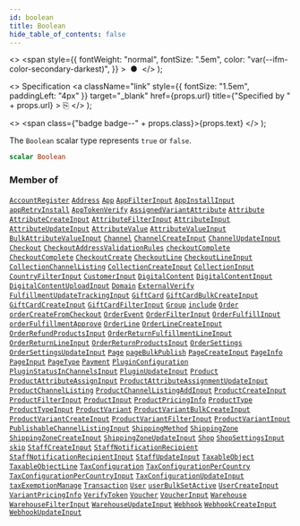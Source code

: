 ```yaml
---
id: boolean
title: Boolean
hide_table_of_contents: false
---
```


  <>
    <span
      style={{
        fontWeight: "normal",
        fontSize: ".5em",
        color: "var(--ifm-color-secondary-darkest)",
      }}
    >
      &nbsp;●&nbsp;
    </span>
  </>
);

  <>
    Specification
    <a
      className="link"
      style={{ fontSize: "1.5em", paddingLeft: "4px" }}
      target="\_blank"
      href={props.url}
      title={"Specified by " + props.url}
    >
      ⎘
    </a>
  </>
);

  <>
    <span class={"badge badge--" + props.class}>{props.text}</span>
  </>
);

The `Boolean` scalar type represents `true` or `false`.

```graphql
scalar Boolean
```

### Member of

[`AccountRegister`](../../../developer/api-reference/objects/account-register) <Badge class="secondary" text="object"/><Bullet />[`Address`](../../../developer/api-reference/objects/address) <Badge class="secondary" text="object"/><Bullet />[`App`](../../../developer/api-reference/objects/app) <Badge class="secondary" text="object"/><Bullet />[`AppFilterInput`](../../../developer/api-reference/inputs/app-filter-input) <Badge class="secondary" text="input"/><Bullet />[`AppInstallInput`](../../../developer/api-reference/inputs/app-install-input) <Badge class="secondary" text="input"/><Bullet />[`appRetryInstall`](../../../developer/api-reference/mutations/app-retry-install) <Badge class="secondary" text="mutation"/><Bullet />[`AppTokenVerify`](../../../developer/api-reference/objects/app-token-verify) <Badge class="secondary" text="object"/><Bullet />[`AssignedVariantAttribute`](../../../developer/api-reference/objects/assigned-variant-attribute) <Badge class="secondary" text="object"/><Bullet />[`Attribute`](../../../developer/api-reference/objects/attribute) <Badge class="secondary" text="object"/><Bullet />[`AttributeCreateInput`](../../../developer/api-reference/inputs/attribute-create-input) <Badge class="secondary" text="input"/><Bullet />[`AttributeFilterInput`](../../../developer/api-reference/inputs/attribute-filter-input) <Badge class="secondary" text="input"/><Bullet />[`AttributeInput`](../../../developer/api-reference/inputs/attribute-input) <Badge class="secondary" text="input"/><Bullet />[`AttributeUpdateInput`](../../../developer/api-reference/inputs/attribute-update-input) <Badge class="secondary" text="input"/><Bullet />[`AttributeValue`](../../../developer/api-reference/objects/attribute-value) <Badge class="secondary" text="object"/><Bullet />[`AttributeValueInput`](../../../developer/api-reference/inputs/attribute-value-input) <Badge class="secondary" text="input"/><Bullet />[`BulkAttributeValueInput`](../../../developer/api-reference/inputs/bulk-attribute-value-input) <Badge class="secondary" text="input"/><Bullet />[`Channel`](../../../developer/api-reference/objects/channel) <Badge class="secondary" text="object"/><Bullet />[`ChannelCreateInput`](../../../developer/api-reference/inputs/channel-create-input) <Badge class="secondary" text="input"/><Bullet />[`ChannelUpdateInput`](../../../developer/api-reference/inputs/channel-update-input) <Badge class="secondary" text="input"/><Bullet />[`Checkout`](../../../developer/api-reference/objects/checkout) <Badge class="secondary" text="object"/><Bullet />[`CheckoutAddressValidationRules`](../../../developer/api-reference/inputs/checkout-address-validation-rules) <Badge class="secondary" text="input"/><Bullet />[`checkoutComplete`](../../../developer/api-reference/mutations/checkout-complete) <Badge class="secondary" text="mutation"/><Bullet />[`CheckoutComplete`](../../../developer/api-reference/objects/checkout-complete) <Badge class="secondary" text="object"/><Bullet />[`CheckoutCreate`](../../../developer/api-reference/objects/checkout-create) <Badge class="secondary" text="object"/><Bullet />[`CheckoutLine`](../../../developer/api-reference/objects/checkout-line) <Badge class="secondary" text="object"/><Bullet />[`CheckoutLineInput`](../../../developer/api-reference/inputs/checkout-line-input) <Badge class="secondary" text="input"/><Bullet />[`CollectionChannelListing`](../../../developer/api-reference/objects/collection-channel-listing) <Badge class="secondary" text="object"/><Bullet />[`CollectionCreateInput`](../../../developer/api-reference/inputs/collection-create-input) <Badge class="secondary" text="input"/><Bullet />[`CollectionInput`](../../../developer/api-reference/inputs/collection-input) <Badge class="secondary" text="input"/><Bullet />[`CountryFilterInput`](../../../developer/api-reference/inputs/country-filter-input) <Badge class="secondary" text="input"/><Bullet />[`CustomerInput`](../../../developer/api-reference/inputs/customer-input) <Badge class="secondary" text="input"/><Bullet />[`DigitalContent`](../../../developer/api-reference/objects/digital-content) <Badge class="secondary" text="object"/><Bullet />[`DigitalContentInput`](../../../developer/api-reference/inputs/digital-content-input) <Badge class="secondary" text="input"/><Bullet />[`DigitalContentUploadInput`](../../../developer/api-reference/inputs/digital-content-upload-input) <Badge class="secondary" text="input"/><Bullet />[`Domain`](../../../developer/api-reference/objects/domain) <Badge class="secondary" text="object"/><Bullet />[`ExternalVerify`](../../../developer/api-reference/objects/external-verify) <Badge class="secondary" text="object"/><Bullet />[`FulfillmentUpdateTrackingInput`](../../../developer/api-reference/inputs/fulfillment-update-tracking-input) <Badge class="secondary" text="input"/><Bullet />[`GiftCard`](../../../developer/api-reference/objects/gift-card) <Badge class="secondary" text="object"/><Bullet />[`GiftCardBulkCreateInput`](../../../developer/api-reference/inputs/gift-card-bulk-create-input) <Badge class="secondary" text="input"/><Bullet />[`GiftCardCreateInput`](../../../developer/api-reference/inputs/gift-card-create-input) <Badge class="secondary" text="input"/><Bullet />[`GiftCardFilterInput`](../../../developer/api-reference/inputs/gift-card-filter-input) <Badge class="secondary" text="input"/><Bullet />[`Group`](../../../developer/api-reference/objects/group) <Badge class="secondary" text="object"/><Bullet />[`include`](../../../developer/api-reference/directives/include) <Badge class="secondary" text="directive"/><Bullet />[`Order`](../../../developer/api-reference/objects/order) <Badge class="secondary" text="object"/><Bullet />[`orderCreateFromCheckout`](../../../developer/api-reference/mutations/order-create-from-checkout) <Badge class="secondary" text="mutation"/><Bullet />[`OrderEvent`](../../../developer/api-reference/objects/order-event) <Badge class="secondary" text="object"/><Bullet />[`OrderFilterInput`](../../../developer/api-reference/inputs/order-filter-input) <Badge class="secondary" text="input"/><Bullet />[`OrderFulfillInput`](../../../developer/api-reference/inputs/order-fulfill-input) <Badge class="secondary" text="input"/><Bullet />[`orderFulfillmentApprove`](../../../developer/api-reference/mutations/order-fulfillment-approve) <Badge class="secondary" text="mutation"/><Bullet />[`OrderLine`](../../../developer/api-reference/objects/order-line) <Badge class="secondary" text="object"/><Bullet />[`OrderLineCreateInput`](../../../developer/api-reference/inputs/order-line-create-input) <Badge class="secondary" text="input"/><Bullet />[`OrderRefundProductsInput`](../../../developer/api-reference/inputs/order-refund-products-input) <Badge class="secondary" text="input"/><Bullet />[`OrderReturnFulfillmentLineInput`](../../../developer/api-reference/inputs/order-return-fulfillment-line-input) <Badge class="secondary" text="input"/><Bullet />[`OrderReturnLineInput`](../../../developer/api-reference/inputs/order-return-line-input) <Badge class="secondary" text="input"/><Bullet />[`OrderReturnProductsInput`](../../../developer/api-reference/inputs/order-return-products-input) <Badge class="secondary" text="input"/><Bullet />[`OrderSettings`](../../../developer/api-reference/objects/order-settings) <Badge class="secondary" text="object"/><Bullet />[`OrderSettingsUpdateInput`](../../../developer/api-reference/inputs/order-settings-update-input) <Badge class="secondary" text="input"/><Bullet />[`Page`](../../../developer/api-reference/objects/page) <Badge class="secondary" text="object"/><Bullet />[`pageBulkPublish`](../../../developer/api-reference/mutations/page-bulk-publish) <Badge class="secondary" text="mutation"/><Bullet />[`PageCreateInput`](../../../developer/api-reference/inputs/page-create-input) <Badge class="secondary" text="input"/><Bullet />[`PageInfo`](../../../developer/api-reference/objects/page-info) <Badge class="secondary" text="object"/><Bullet />[`PageInput`](../../../developer/api-reference/inputs/page-input) <Badge class="secondary" text="input"/><Bullet />[`PageType`](../../../developer/api-reference/objects/page-type) <Badge class="secondary" text="object"/><Bullet />[`Payment`](../../../developer/api-reference/objects/payment) <Badge class="secondary" text="object"/><Bullet />[`PluginConfiguration`](../../../developer/api-reference/objects/plugin-configuration) <Badge class="secondary" text="object"/><Bullet />[`PluginStatusInChannelsInput`](../../../developer/api-reference/inputs/plugin-status-in-channels-input) <Badge class="secondary" text="input"/><Bullet />[`PluginUpdateInput`](../../../developer/api-reference/inputs/plugin-update-input) <Badge class="secondary" text="input"/><Bullet />[`Product`](../../../developer/api-reference/objects/product) <Badge class="secondary" text="object"/><Bullet />[`ProductAttributeAssignInput`](../../../developer/api-reference/inputs/product-attribute-assign-input) <Badge class="secondary" text="input"/><Bullet />[`ProductAttributeAssignmentUpdateInput`](../../../developer/api-reference/inputs/product-attribute-assignment-update-input) <Badge class="secondary" text="input"/><Bullet />[`ProductChannelListing`](../../../developer/api-reference/objects/product-channel-listing) <Badge class="secondary" text="object"/><Bullet />[`ProductChannelListingAddInput`](../../../developer/api-reference/inputs/product-channel-listing-add-input) <Badge class="secondary" text="input"/><Bullet />[`ProductCreateInput`](../../../developer/api-reference/inputs/product-create-input) <Badge class="secondary" text="input"/><Bullet />[`ProductFilterInput`](../../../developer/api-reference/inputs/product-filter-input) <Badge class="secondary" text="input"/><Bullet />[`ProductInput`](../../../developer/api-reference/inputs/product-input) <Badge class="secondary" text="input"/><Bullet />[`ProductPricingInfo`](../../../developer/api-reference/objects/product-pricing-info) <Badge class="secondary" text="object"/><Bullet />[`ProductType`](../../../developer/api-reference/objects/product-type) <Badge class="secondary" text="object"/><Bullet />[`ProductTypeInput`](../../../developer/api-reference/inputs/product-type-input) <Badge class="secondary" text="input"/><Bullet />[`ProductVariant`](../../../developer/api-reference/objects/product-variant) <Badge class="secondary" text="object"/><Bullet />[`ProductVariantBulkCreateInput`](../../../developer/api-reference/inputs/product-variant-bulk-create-input) <Badge class="secondary" text="input"/><Bullet />[`ProductVariantCreateInput`](../../../developer/api-reference/inputs/product-variant-create-input) <Badge class="secondary" text="input"/><Bullet />[`ProductVariantFilterInput`](../../../developer/api-reference/inputs/product-variant-filter-input) <Badge class="secondary" text="input"/><Bullet />[`ProductVariantInput`](../../../developer/api-reference/inputs/product-variant-input) <Badge class="secondary" text="input"/><Bullet />[`PublishableChannelListingInput`](../../../developer/api-reference/inputs/publishable-channel-listing-input) <Badge class="secondary" text="input"/><Bullet />[`ShippingMethod`](../../../developer/api-reference/objects/shipping-method) <Badge class="secondary" text="object"/><Bullet />[`ShippingZone`](../../../developer/api-reference/objects/shipping-zone) <Badge class="secondary" text="object"/><Bullet />[`ShippingZoneCreateInput`](../../../developer/api-reference/inputs/shipping-zone-create-input) <Badge class="secondary" text="input"/><Bullet />[`ShippingZoneUpdateInput`](../../../developer/api-reference/inputs/shipping-zone-update-input) <Badge class="secondary" text="input"/><Bullet />[`Shop`](../../../developer/api-reference/objects/shop) <Badge class="secondary" text="object"/><Bullet />[`ShopSettingsInput`](../../../developer/api-reference/inputs/shop-settings-input) <Badge class="secondary" text="input"/><Bullet />[`skip`](../../../developer/api-reference/directives/skip) <Badge class="secondary" text="directive"/><Bullet />[`StaffCreateInput`](../../../developer/api-reference/inputs/staff-create-input) <Badge class="secondary" text="input"/><Bullet />[`StaffNotificationRecipient`](../../../developer/api-reference/objects/staff-notification-recipient) <Badge class="secondary" text="object"/><Bullet />[`StaffNotificationRecipientInput`](../../../developer/api-reference/inputs/staff-notification-recipient-input) <Badge class="secondary" text="input"/><Bullet />[`StaffUpdateInput`](../../../developer/api-reference/inputs/staff-update-input) <Badge class="secondary" text="input"/><Bullet />[`TaxableObject`](../../../developer/api-reference/objects/taxable-object) <Badge class="secondary" text="object"/><Bullet />[`TaxableObjectLine`](../../../developer/api-reference/objects/taxable-object-line) <Badge class="secondary" text="object"/><Bullet />[`TaxConfiguration`](../../../developer/api-reference/objects/tax-configuration) <Badge class="secondary" text="object"/><Bullet />[`TaxConfigurationPerCountry`](../../../developer/api-reference/objects/tax-configuration-per-country) <Badge class="secondary" text="object"/><Bullet />[`TaxConfigurationPerCountryInput`](../../../developer/api-reference/inputs/tax-configuration-per-country-input) <Badge class="secondary" text="input"/><Bullet />[`TaxConfigurationUpdateInput`](../../../developer/api-reference/inputs/tax-configuration-update-input) <Badge class="secondary" text="input"/><Bullet />[`taxExemptionManage`](../../../developer/api-reference/mutations/tax-exemption-manage) <Badge class="secondary" text="mutation"/><Bullet />[`Transaction`](../../../developer/api-reference/objects/transaction) <Badge class="secondary" text="object"/><Bullet />[`User`](../../../developer/api-reference/objects/user) <Badge class="secondary" text="object"/><Bullet />[`userBulkSetActive`](../../../developer/api-reference/mutations/user-bulk-set-active) <Badge class="secondary" text="mutation"/><Bullet />[`UserCreateInput`](../../../developer/api-reference/inputs/user-create-input) <Badge class="secondary" text="input"/><Bullet />[`VariantPricingInfo`](../../../developer/api-reference/objects/variant-pricing-info) <Badge class="secondary" text="object"/><Bullet />[`VerifyToken`](../../../developer/api-reference/objects/verify-token) <Badge class="secondary" text="object"/><Bullet />[`Voucher`](../../../developer/api-reference/objects/voucher) <Badge class="secondary" text="object"/><Bullet />[`VoucherInput`](../../../developer/api-reference/inputs/voucher-input) <Badge class="secondary" text="input"/><Bullet />[`Warehouse`](../../../developer/api-reference/objects/warehouse) <Badge class="secondary" text="object"/><Bullet />[`WarehouseFilterInput`](../../../developer/api-reference/inputs/warehouse-filter-input) <Badge class="secondary" text="input"/><Bullet />[`WarehouseUpdateInput`](../../../developer/api-reference/inputs/warehouse-update-input) <Badge class="secondary" text="input"/><Bullet />[`Webhook`](../../../developer/api-reference/objects/webhook) <Badge class="secondary" text="object"/><Bullet />[`WebhookCreateInput`](../../../developer/api-reference/inputs/webhook-create-input) <Badge class="secondary" text="input"/><Bullet />[`WebhookUpdateInput`](../../../developer/api-reference/inputs/webhook-update-input) <Badge class="secondary" text="input"/>
